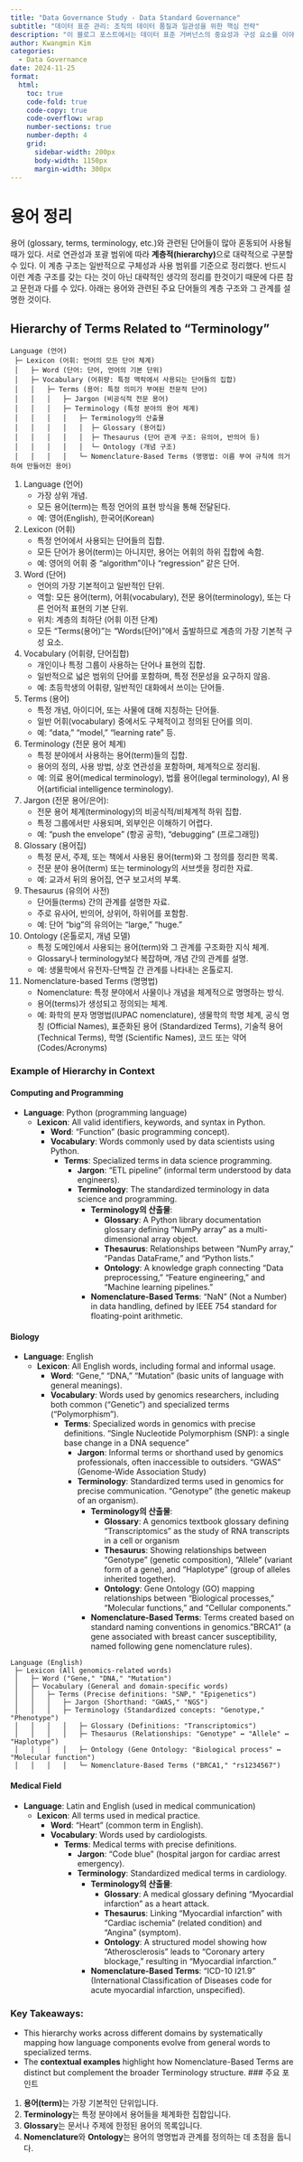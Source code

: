 ```yaml
---
title: "Data Governance Study - Data Standard Governance"
subtitle: "데이터 표준 관리: 조직의 데이터 품질과 일관성을 위한 핵심 전략"
description: "이 블로그 포스트에서는 데이터 표준 거버넌스의 중요성과 구성 요소를 이야기한다. 데이터 표준관리의 목적과 정의, 주요 정제 및 개선 사항을 소개하고, 데이터 표준화의 필요성을 다각도로 살펴본다. 또한 데이터 표준화 요소 간의 관계를 설명하며, 표준 데이터와 구조 데이터의 개념을 설명한다."
author: Kwangmin Kim
categories:
  - Data Governance
date: 2024-11-25
format: 
  html:
    toc: true  
    code-fold: true
    code-copy: true
    code-overflow: wrap
    number-sections: true
    number-depth: 4
    grid:
      sidebar-width: 200px
      body-width: 1150px
      margin-width: 300px
---
```


# 용어 정리

용어 (glossary, terms, terminology, etc.)와 관련된 단어들이 많아 혼동되어 사용될 때가 있다. 서로 연관성과 포괄 범위에 따라 **계층적(hierarchy)**으로 대략적으로 구분할 수 있다. 이 계층 구조는 일반적으로 구체성과 사용 범위를 기준으로 정리했다. 반드시 이런 계층 구조를 갖는 다는 것이 아닌 대략적인 생각의 정리를 한것이기 때문에 다른 참고 문헌과 다를 수 있다. 아래는 용어와 관련된 주요 단어들의 계층 구조와 그 관계를 설명한 것이다.

## Hierarchy of Terms Related to "Terminology"

```         
Language (언어)
 ├─ Lexicon (어휘: 언어의 모든 단어 체계)
 │   ├─ Word (단어: 단어, 언어의 기본 단위)
 │   ├─ Vocabulary (어휘량: 특정 맥락에서 사용되는 단어들의 집합)
 │   │   ├─ Terms (용어: 특정 의미가 부여된 전문적 단어)
 │   │   │   ├─ Jargon (비공식적 전문 용어)
 │   │   │   ├─ Terminology (특정 분야의 용어 체계)
 │   │   │   │   ├─ Terminology의 산출물
 │   │   │   │   │  ├─ Glossary (용어집)
 │   │   │   │   │  ├─ Thesaurus (단어 관계 구조: 유의어, 반의어 등)   
 │   │   │   │   │  └─ Ontology (개념 구조)
 │   │   │   │   └─ Nomenclature-Based Terms (명명법: 이름 부여 규칙에 의거하여 만들어진 용어)
```

1.  Language (언어)
    -   가장 상위 개념.
    -   모든 용어(term)는 특정 언어의 표현 방식을 통해 전달된다.
    -   예: 영어(English), 한국어(Korean)
1.  Lexicon (어휘)
    -   특정 언어에서 사용되는 단어들의 집합.
    -   모든 단어가 용어(term)는 아니지만, 용어는 어휘의 하위 집합에 속함.
    -   예: 영어의 어휘 중 "algorithm"이나 "regression" 같은 단어.
1.  Word (단어)
    -   언어의 가장 기본적이고 일반적인 단위.
    -   역할: 모든 용어(term), 어휘(vocabulary), 전문 용어(terminology), 또는 다른 언어적 표현의 기본 단위.
    -   위치: 계층의 최하단 (어휘 이전 단계)
    -   모든 "Terms(용어)"는 "Words(단어)"에서 출발하므로 계층의 가장 기본적 구성 요소.
1.  Vocabulary (어휘량, 단어집합)
    -   개인이나 특정 그룹이 사용하는 단어나 표현의 집합.
    -   일반적으로 넓은 범위의 단어를 포함하며, 특정 전문성을 요구하지 않음.
    -   예: 초등학생의 어휘량, 일반적인 대화에서 쓰이는 단어들.
1.  Terms (용어)
    -   특정 개념, 아이디어, 또는 사물에 대해 지칭하는 단어들.
    -   일반 어휘(vocabulary) 중에서도 구체적이고 정의된 단어를 의미.
    -   예: "data," "model," "learning rate" 등.
1.  Terminology (전문 용어 체계)
    -   특정 분야에서 사용하는 용어(term)들의 집합.
    -   용어의 정의, 사용 방법, 상호 연관성을 포함하며, 체계적으로 정리됨.
    -   예: 의료 용어(medical terminology), 법률 용어(legal terminology), AI 용어(artificial intelligence terminology).
1.  Jargon (전문 용어/은어):
    -   전문 용어 체계(terminology)의 비공식적/비체계적 하위 집합.
    -   특정 그룹에서만 사용되며, 외부인은 이해하기 어렵다.
    -   예: "push the envelope" (항공 공학), "debugging" (프로그래밍)
1.  Glossary (용어집)
    -   특정 문서, 주제, 또는 책에서 사용된 용어(term)와 그 정의를 정리한 목록.
    -   전문 분야 용어(term) 또는 terminology의 서브셋을 정리한 자료.
    -   예: 교과서 뒤의 용어집, 연구 보고서의 부록.
1.  Thesaurus (유의어 사전)
    -   단어들(terms) 간의 관계를 설명한 자료.\
    -   주로 유사어, 반의어, 상위어, 하위어를 포함함.
    -   예: 단어 "big"의 유의어는 "large," "huge."
1. Ontology (온톨로지, 개념 모델)
    -   특정 도메인에서 사용되는 용어(term)와 그 관계를 구조화한 지식 체계.
    -   Glossary나 terminology보다 복잡하며, 개념 간의 관계를 설명.
    -   예: 생물학에서 유전자-단백질 간 관계를 나타내는 온톨로지.
1. Nomenclature-based Terms (명명법)
    -   Nomenclature: 특정 분야에서 사물이나 개념을 체계적으로 명명하는 방식.
    -   용어(terms)가 생성되고 정의되는 체계.
    -   예: 화학의 분자 명명법(IUPAC nomenclature), 생물학의 학명 체계, 공식 명칭 (Official Names), 표준화된 용어 (Standardized Terms), 기술적 용어 (Technical Terms), 학명 (Scientific Names), 코드 또는 약어 (Codes/Acronyms)

### Example of Hierarchy in Context

#### Computing and Programming

-   **Language**: Python (programming language)
    -   **Lexicon**: All valid identifiers, keywords, and syntax in Python.
        -   **Word**: "Function" (basic programming concept).
        -   **Vocabulary**: Words commonly used by data scientists using Python.
            -   **Terms**: Specialized terms in data science programming.
                -   **Jargon**: "ETL pipeline" (informal term understood by data engineers).
                -   **Terminology**: The standardized terminology in data science and programming.
                    -   **Terminology의 산출물**:
                        -   **Glossary**: A Python library documentation glossary defining "NumPy array" as a multi-dimensional array object.
                        -   **Thesaurus**: Relationships between "NumPy array," "Pandas DataFrame," and "Python lists."
                        -   **Ontology**: A knowledge graph connecting "Data preprocessing," "Feature engineering," and "Machine learning pipelines."
                    -   **Nomenclature-Based Terms**: "NaN" (Not a Number) in data handling, defined by IEEE 754 standard for floating-point arithmetic.

#### Biology

-   **Language**: English
    -   **Lexicon**: All English words, including formal and informal usage.
        -   **Word**: "Gene," "DNA," "Mutation" (basic units of language with general meanings).
        -   **Vocabulary**: Words used by genomics researchers, including both common ("Genetic") and specialized terms ("Polymorphism").
            -   **Terms**: Specialized words in genomics with precise definitions. "Single Nucleotide Polymorphism (SNP): a single base change in a DNA sequence"
                -   **Jargon**: Informal terms or shorthand used by genomics professionals, often inaccessible to outsiders. "GWAS" (Genome-Wide Association Study)
                -   **Terminology**: Standardized terms used in genomics for precise communication. "Genotype" (the genetic makeup of an organism).
                    -   **Terminology의 산출물**:
                        -   **Glossary**: A genomics textbook glossary defining "Transcriptomics" as the study of RNA transcripts in a cell or organism
                        -   **Thesaurus**: Showing relationships between "Genotype" (genetic composition), "Allele" (variant form of a gene), and "Haplotype" (group of alleles inherited together).
                        -   **Ontology**: Gene Ontology (GO) mapping relationships between "Biological processes," "Molecular functions," and "Cellular components."
                    -   **Nomenclature-Based Terms**: Terms created based on standard naming conventions in genomics."BRCA1" (a gene associated with breast cancer susceptibility, named following gene nomenclature rules).

```         
Language (English)
 ├─ Lexicon (All genomics-related words)
 │   ├─ Word ("Gene," "DNA," "Mutation")
 │   ├─ Vocabulary (General and domain-specific words)
 │   │   ├─ Terms (Precise definitions: "SNP," "Epigenetics")
 │   │   │   ├─ Jargon (Shorthand: "GWAS," "NGS")
 │   │   │   ├─ Terminology (Standardized concepts: "Genotype," "Phenotype")
 │   │   │   │   ├─ Glossary (Definitions: "Transcriptomics")
 │   │   │   │   ├─ Thesaurus (Relationships: "Genotype" ↔ "Allele" ↔ "Haplotype")
 │   │   │   │   ├─ Ontology (Gene Ontology: "Biological process" ↔ "Molecular function")
 │   │   │   │   └─ Nomenclature-Based Terms ("BRCA1," "rs1234567")
```

#### Medical Field

-   **Language**: Latin and English (used in medical communication)
    -   **Lexicon**: All terms used in medical practice.
        -   **Word**: "Heart" (common term in English).
        -   **Vocabulary**: Words used by cardiologists.
            -   **Terms**: Medical terms with precise definitions.
                -   **Jargon**: "Code blue" (hospital jargon for cardiac arrest emergency).
                -   **Terminology**: Standardized medical terms in cardiology.
                    -   **Terminology의 산출물**:
                        -   **Glossary**: A medical glossary defining "Myocardial infarction" as a heart attack.
                        -   **Thesaurus**: Linking "Myocardial infarction" with "Cardiac ischemia" (related condition) and "Angina" (symptom).
                        -   **Ontology**: A structured model showing how "Atherosclerosis" leads to "Coronary artery blockage," resulting in "Myocardial infarction."
                    -   **Nomenclature-Based Terms**: "ICD-10 I21.9" (International Classification of Diseases code for acute myocardial infarction, unspecified).

### Key Takeaways:

-   This hierarchy works across different domains by systematically mapping how language components evolve from general words to specialized terms.
-   The **contextual examples** highlight how Nomenclature-Based Terms are distinct but complement the broader Terminology structure. \### 주요 포인트

1.  **용어(term)**는 가장 기본적인 단위입니다.\
2.  **Terminology**는 특정 분야에서 용어들을 체계화한 집합입니다.\
3.  **Glossary**는 문서나 주제에 한정된 용어의 목록입니다.\
4.  **Nomenclature**와 **Ontology**는 용어의 명명법과 관계를 정의하는 데 초점을 둡니다.